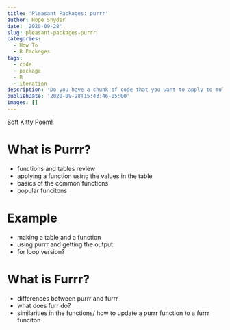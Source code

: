 ```yaml
---
title: 'Pleasant Packages: purrr'
author: Hope Snyder
date: '2020-09-28'
slug: pleasant-packages-purrr
categories:
  - How To
  - R Packages
tags:
  - code
  - package
  - R
  - iteration
description: 'Do you have a chunk of code that you want to apply to multiple values?  We can do that!'
publishDate: '2020-09-28T15:43:46-05:00'
images: []
---
```


Soft Kitty Poem!

# What is Purrr?
- functions and tables review
- applying a function using the values in the table
- basics of the common functions
- popular funcitons

# Example
- making a table and a function
- using purrr and getting the output
- for loop version?

# What is Furrr?
- differences between purrr and furrr
- what does furr do?
- similarities in the functions/ how to update a purrr function to a furrr funciton